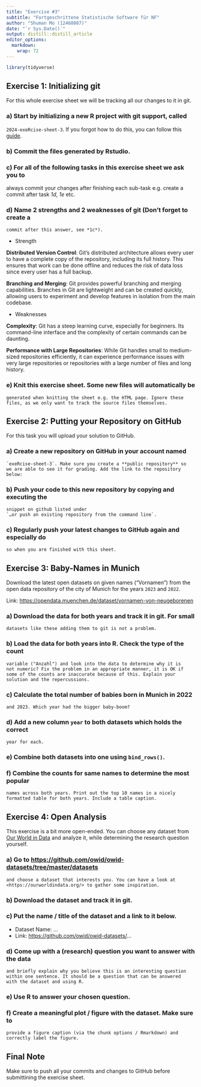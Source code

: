```yaml
---
title: "Exercise #3"
subtitle: "Fortgeschrittene Statistische Software für NF"
author: "Shuman Mo (12468087)"
date: "`r Sys.Date()`"
output: distill::distill_article
editor_options: 
  markdown: 
    wrap: 72
---
```


```r
library(tidyverse)
```

## Exercise 1: Initializing git

For this whole exercise sheet we will be tracking all our changes to it
in git.

### a) Start by initializing a new R project with git support, called

`2024-exeRcise-sheet-3`. If you forgot how to do this, you can follow
this
[guide](https://malikaihle.github.io/Introduction-RStudio-Git-GitHub/rstudio_project.html).

### b) Commit the files generated by Rstudio.

### c) For all of the following tasks in this exercise sheet we ask you to

always commit your changes after finishing each sub-task e.g. create a
commit after task *1d*, *1e* etc.

### d) Name 2 strengths and 2 weaknesses of git (Don't forget to create a

```         
commit after this answer, see *1c*).
```

-   Strength

**Distributed Version Control**: Git's distributed architecture allows
every user to have a complete copy of the repository, including its full
history. This ensures that work can be done offline and reduces the risk
of data loss since every user has a full backup.

**Branching and Merging**: Git provides powerful branching and merging
capabilities. Branches in Git are lightweight and can be created
quickly, allowing users to experiment and develop features in isolation
from the main codebase.

-   Weaknesses

**Complexity**: Git has a steep learning curve, especially for
beginners. Its command-line interface and the complexity of certain
commands can be daunting.

**Performance with Large Repositories**: While Git handles small to
medium-sized repositories efficiently, it can experience performance
issues with very large repositories or repositories with a large number
of files and long history.

### e) Knit this exercise sheet. Some new files will automatically be

```         
generated when knitting the sheet e.g. the HTML page. Ignore these
files, as we only want to track the source files themselves.
```

## Exercise 2: Putting your Repository on GitHub

For this task you will upload your solution to GitHub.

### a) Create a new repository on GitHub in your account named

```         
`exeRcise-sheet-3`. Make sure you create a **public repository** so
we are able to see it for grading. Add the link to the repository
below:
```

### b) Push your code to this new repository by copying and executing the

```         
snippet on github listed under
`…or push an existing repository from the command line`.
```

### c) Regularly push your latest changes to GitHub again and especially do

```         
so when you are finished with this sheet.
```

## Exercise 3: Baby-Names in Munich

Download the latest open datasets on given names ("Vornamen") from the
open data repository of the city of Munich for the years `2023` and
`2022`.

Link: <https://opendata.muenchen.de/dataset/vornamen-von-neugeborenen>

### a) Download the data for both years and track it in git. For small

```         
datasets like these adding them to git is not a problem.
```

### b) Load the data for both years into R. Check the type of the count

```         
variable ("Anzahl") and look into the data to determine why it is
not numeric? Fix the problem in an appropriate manner, it is OK if
some of the counts are inaccurate because of this. Explain your
solution and the repercussions.
```

### c) Calculate the total number of babies born in Munich in 2022

```         
and 2023. Which year had the bigger baby-boom?
```

### d) Add a new column `year` to both datasets which holds the correct

```         
year for each.
```

### e) Combine both datasets into one using `bind_rows()`.

### f) Combine the counts for same names to determine the most popular

```         
names across both years. Print out the top 10 names in a nicely
formatted table for both years. Include a table caption.
```

## Exercise 4: Open Analysis

This exercise is a bit more open-ended. You can choose any dataset from
[Our World in Data](https://ourworldindata.org/) and analyze it, while
determining the research question yourself.

### a) Go to <https://github.com/owid/owid-datasets/tree/master/datasets>

```         
and choose a dataset that interests you. You can have a look at
<https://ourworldindata.org/> to gather some inspiration.
```

### b) Download the dataset and track it in git.

### c) Put the name / title of the dataset and a link to it below.

-   Dataset Name: ...
-   Link: <https://github.com/owid/owid-datasets/>...

### d) Come up with a (research) question you want to answer with the data

```         
and briefly explain why you believe this is an interesting question
within one sentence. It should be a question that can be answered
with the dataset and using R.
```

### e) Use R to answer your chosen question.

### f) Create a meaningful plot / figure with the dataset. Make sure to

```         
provide a figure caption (via the chunk options / Rmarkdown) and
correctly label the figure.
```

## Final Note

Make sure to push all your commits and changes to GitHub before
submittining the exercise sheet.
